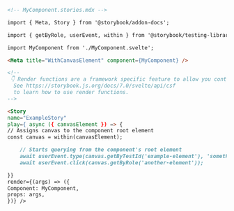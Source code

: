 ```md
<!-- MyComponent.stories.mdx -->

import { Meta, Story } from '@storybook/addon-docs';

import { getByRole, userEvent, within } from '@storybook/testing-library';

import MyComponent from './MyComponent.svelte';

<Meta title="WithCanvasElement" component={MyComponent} />

<!--
 👇 Render functions are a framework specific feature to allow you control on how the component renders.
  See https://storybook.js.org/docs/7.0/svelte/api/csf
  to learn how to use render functions.
-->

<Story
name="ExampleStory"
play={ async ({ canvasElement }) => {
// Assigns canvas to the component root element
const canvas = within(canvasElement);

    // Starts querying from the component's root element
    await userEvent.type(canvas.getByTestId('example-element'), 'something');
    await userEvent.click(canvas.getByRole('another-element'));

}}
render={(args) => ({
Component: MyComponent,
props: args,
})} />
```
